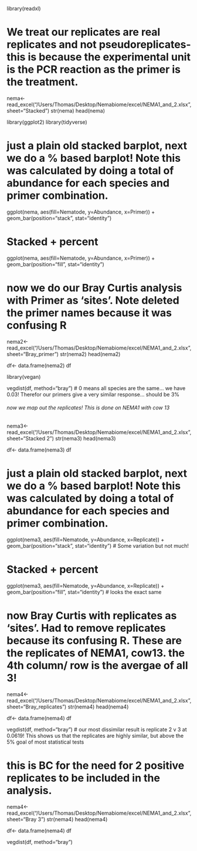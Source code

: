library(readxl)

# We treat our replicates are real replicates and not pseudoreplicates- this is because the experimental unit is the PCR reaction as the primer is the treatment. 
nema<-read_excel("/Users/Thomas/Desktop/Nemabiome/excel/NEMA1_and_2.xlsx", sheet="Stacked")
str(nema)
head(nema)

library(ggplot2)
library(tidyverse)

# just a plain old stacked barplot, next we do a % based barplot! Note this was calculated by doing a total of abundance for each species and primer combination. 
ggplot(nema, aes(fill=Nematode, y=Abundance, x=Primer)) + 
    geom_bar(position="stack", stat="identity")
  
# Stacked + percent
ggplot(nema, aes(fill=Nematode, y=Abundance, x=Primer)) + 
    geom_bar(position="fill", stat="identity") 
    
# now we do our Bray Curtis analysis with Primer as 'sites'. Note deleted the primer names because it was confusing R
nema2<-read_excel("/Users/Thomas/Desktop/Nemabiome/excel/NEMA1_and_2.xlsx", sheet="Bray_primer")
str(nema2)
head(nema2)

df<- data.frame(nema2)
df

library(vegan)

vegdist(df, method="bray")
# 0 means all species are the same... we have 0.03! Therefor our primers give a very similar response... should be 3%

###### now we map out the replicates! This is done on NEMA1 with cow 13
nema3<-read_excel("/Users/Thomas/Desktop/Nemabiome/excel/NEMA1_and_2.xlsx", sheet="Stacked 2")
str(nema3)
head(nema3)

df<- data.frame(nema3)
df

# just a plain old stacked barplot, next we do a % based barplot! Note this was calculated by doing a total of abundance for each species and primer combination. 
ggplot(nema3, aes(fill=Nematode, y=Abundance, x=Replicate)) + 
    geom_bar(position="stack", stat="identity")
# Some variation but not much!

# Stacked + percent
ggplot(nema3, aes(fill=Nematode, y=Abundance, x=Replicate)) + 
    geom_bar(position="fill", stat="identity") 
# looks the exact same     

# now Bray Curtis with replicates as 'sites'. Had to remove replicates because its confusing R. These are the replicates of NEMA1, cow13. the 4th column/ row is the avergae of all 3!
nema4<-read_excel("/Users/Thomas/Desktop/Nemabiome/excel/NEMA1_and_2.xlsx", sheet="Bray_replicates")
str(nema4)
head(nema4)

df<- data.frame(nema4)
df

vegdist(df, method="bray")
# our most dissimilar result is replicate 2 v 3 at 0.0619! This shows us that the replicates are highly similar, but above the 5% goal of most statistical tests 

# this is BC for the need for 2 positive replicates to be included in the analysis. 
nema4<-read_excel("/Users/Thomas/Desktop/Nemabiome/excel/NEMA1_and_2.xlsx", sheet="Bray 3")
str(nema4)
head(nema4)

df<- data.frame(nema4)
df

vegdist(df, method="bray")


